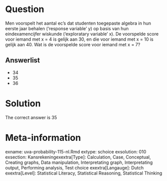 Question
========

Men voorspelt het aantal ec's dat studenten toegepaste algebra in hun eerste jaar behalen ('response variable' y) op basis van hun eindexamencijfer wiskunde ('exploratary variable' x). De voorspelde score voor iemand met x = 4 is gelijk aan 30, en die voor iemand met x = 10 is gelijk aan 40. Wat is de voorspelde score voor iemand met x = 7? 

Answerlist
----------
* 34
* 35
* 36

Solution
========

The correct answer is  35 

Meta-information
================
exname: uva-probability-115-nl.Rmd 
extype: schoice 
exsolution: 010 
exsection: Kansrekeningexextra[Type]: Calculation, Case, Conceptual, Creating graphs, Data manipulation, Interpretating graph, Interpretating output, Performing analysis, Test choice 
exextra[Langauge]: Dutch 
exextra[Level]: Statistical Literacy, Statistical Reasoning, Statistical Thinking 
